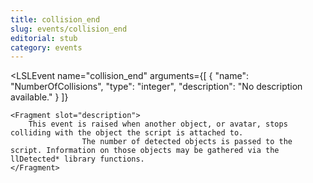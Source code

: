 ```yaml
---
title: collision_end
slug: events/collision_end
editorial: stub
category: events
---
```


<LSLEvent
	name="collision_end"
	arguments={[
	{
		"name": "NumberOfCollisions",
		"type": "integer",
		"description": "No description available."
	}
]}
>
	<Fragment slot="description">
		This event is raised when another object, or avatar, stops colliding with the object the script is attached to.
					The number of detected objects is passed to the script. Information on those objects may be gathered via the llDetected* library functions.
	</Fragment>
</LSLEvent>
